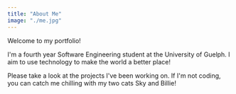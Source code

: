 ```yaml
---
title: "About Me"
image: "./me.jpg"
---
```



Welcome to my portfolio! 

I'm a fourth year Software Engineering student at the University of Guelph. I aim to use technology to make the world a better place! 

Please take a look at the projects I've been working on. If I'm not coding, you can catch me chilling with my two cats Sky and Billie!

